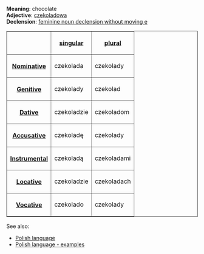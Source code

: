 '''Meaning''': chocolate<br>
'''Adjective''': [[Polish word - czekoladowa|czekoladowa]]<br>
'''Declension''': [[Polish language - feminine noun declension without moving e|feminine noun declension without moving e]]

<table border=1>
<tr><th><th>[[Polish language - singular number|singular]]<th>[[Polish language - plural number|plural]]</tr>
<tr><th>[[Polish language - nominative|Nominative]]<td>czekolada<td>czekolady</tr>
<tr><th>[[Polish language - genitive|Genitive]]<td>czekolady<td>czekolad</tr>
<tr><th>[[Polish language - dative|Dative]]<td>czekoladzie<td>czekoladom</tr>
<tr><th>[[Polish language - accusative|Accusative]]<td>czekoladę<td>czekolady</tr>
<tr><th>[[Polish language - instrumental|Instrumental]]<td>czekoladą<td>czekoladami</tr>
<tr><th>[[Polish language - locative|Locative]]<td>czekoladzie<td>czekoladach</tr>
<tr><th>[[Polish language - vocative|Vocative]]<td>czekolado<td>czekolady</tr>
</table>

See also:
* [[Polish language]]
* [[Polish language - examples]]